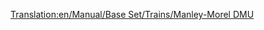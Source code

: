 [[Translation:en/Manual/Base Set/Trains/Manley-Morel DMU]]
{{de/Züge|Image=[[File:en/Manleymoreldmu.png]]
|Name=Manley-Morel DMU
|Kosten=£12,890 ($25.780)
|Geschwindigkeit=112 km/h (70 mph)
|Gewicht=32 t
|Leistung=608 PS (447 kW)
|Betriebskosten=£1,278 ($2.556)
|Entwurf=1957
|Betriebsdauer=12
|Platz=78 Passagiere
|Beschreibung=Die Manley-Morel DMU ist eine Diesel-Multi-Einheit (DMU) und besteht jeweils aus einer Zug- und Schublok und kann standardmäßig Passagiere transportieren.

Diese Züge sind wirklich nur für leichte Personenverkehr geeignet, da ihnen die Kraft fehlt mit einer größeren Anzahl von Waggons und schweren Gütern zurecht zu kommen. Natürlich könnte man zusätzliche Loks hinzufügen um die Leistung und Kapazität zu steigern jedoch wird sich dadurch die Maximalgeschwindigkeit von 112 km/h nicht erhöhen. Die bessere Lösung währe hier auf den Bau der [[de/Manual/Base Set/Trains/SH "125"|SH "125"]] im Jahre 1977 zu warten und diese zu verwenden.

Ein Wort der Warnung, wenn schnellere Züge auf ein großes Netzwerk gelangen, wird man feststellen, dass diese schwachen Züge den gesamten Betrieb stauen können. Man sollte also entweder von diesen Zügen weck auf bessere Modelle Aufrüsten (oder sie abgegrenzt auf separaten Strecken verwenden) oder man baut [[en/overtaking sections|Überholmöglichkeiten]].

Dieser Zug wird durch die [[de/Manual/Base Set/Trains/Dash|"Dash"]], die im Jahr 1984 eingeführt wird, überholt sein. da die [[de/Manual/Base Set/Trains/Dash|"Dash"]] 5 km/h schneller und 100 PS stärker ist als sie. - klingt nicht nach viel, aber man wird überrascht sein, wie schnell sie durchstartet!

|Reales-Leben=Das ist die Transport Tycoon Version der [https://www.wikipedia.org/wiki/ British Rail Class 101  Metro-Cammell Baureihe 101 DMU] (englisch), die als Teil der 1956 British Railways Modernisierung entworfen würde, um Dampflokomotiven auf lokalen und Semi-Express-Linien zu ersetzen. Sie ist ein Paradebeispiel für den allgemeinen Stil der DMUs in den späten 1950er und frühen 1960er Jahren. Unglaublicherweise sah man diese Züge (trotz der in TTD festgelegten "12-Jahre-Lebensdauer") bis 2003 noch immer in den britischen Landschaften herumgondeln.
}}